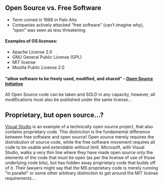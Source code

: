 ## Open Source vs. Free Software

- Term coined in 1998 in Palo Alto
- Companies actively attacked “free software” (can’t imagine why), “open” was seen as less threatening

#### Examples of OS licenses:
- Apache License 2.0
- GNU General Public License (GPL)
- MIT license
- Mozilla Public License 2.0

#### “allow software to be freely used, modified, and shared” - [Open Source Initiative](https://opensource.org/)

All Open Source code can be taken and SOLD in any capacity, however, all modifications must also be published under the same license...

## Proprietary, but open source…?

[Visual Studio](https://code.visualstudio.com/) is an example of a technically open source project, 
that also contains proprietary code. This distinction is the fundamental difference between free software 
and open source! Open source merely requires the distrobution of source code, while the free software 
movement requires all code to be usable and extendable without limit. Microsoft, with Visual Studio, 
walks a very thin line where they have made open source only the elements of the code that *must* be open 
(as per the license of use of those underlying code bits), but has hidden away proprietary code that builds
off of it. Their lawyers might say that the MS proprietary code is merely running "in parallel" or some
other arbitrary distinction to get around the MIT license requirements...